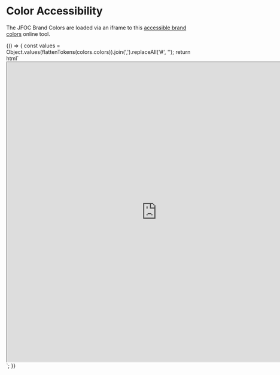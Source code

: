 
<!-- Utility Functions -->


<!-- Style Library Tokens -->


<Meta title="Protons/ColorAccessibility" />

# Color Accessibility

The JFOC Brand Colors are loaded via an iframe to this [accessible brand colors](https://abc.useallfive.com) online tool.

<Story name="Accessible Brand Colors">
  {() => {
    const values = Object.values(flattenTokens(colors.colors)).join(',').replaceAll('#', '');
    return html`<iframe title="Accessible Brand Colors" width="800" height="800" src="https://abc.useallfive.com/?colors[]=${values}"></iframe>`;
  }}
</Story>
